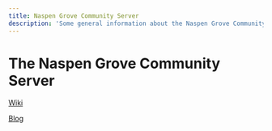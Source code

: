 ```yaml
---
title: Naspen Grove Community Server
description: 'Some general information about the Naspen Grove Community Minecraft Server, how you can join, and where to go for more detailed information.'
---
```


<Container>
<Row>
<Col>

# The Naspen Grove Community Server 

<Row>
<Col width="6">

[Wiki](/Community-Server/Wiki)

</Col>
<Col width="6">

[Blog](/Community-Server/Blog)

</Col>
</Row>

</Col>
</Row>
</Container>